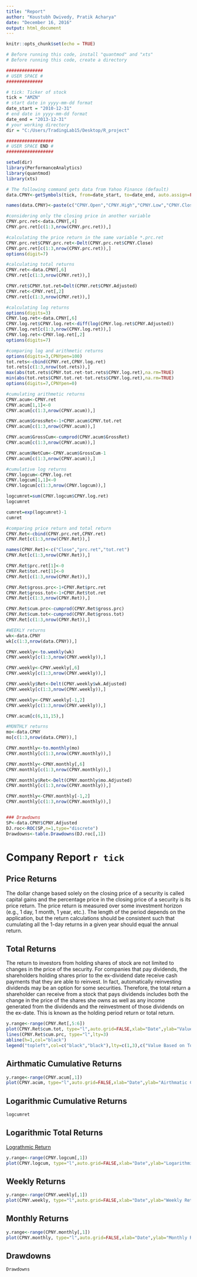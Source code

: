 ```yaml
---
title: "Report"
author: "Koustubh Dwivedy, Pratik Acharya"
date: "December 16, 2016"
output: html_document
---
```


```r
knitr::opts_chunk$set(echo = TRUE)
```

```r
# Before running this code, install "quantmod" and "xts"
# Before running this code, create a directory 

##############
# USER SPACE #
##############

# tick: Ticker of stock
tick = "AMZN"
# start date in yyyy-mm-dd format
date_start = "2010-12-31"
# end date in yyyy-mm-dd format
date_end = "2013-12-31"
# your working directory
dir = "C:/Users/TradingLab15/Desktop/R_project"

##################
# USER SPACE END #
##################
```

```r
setwd(dir)
library(PerformanceAnalytics)
library(quantmod)
library(xts)

# The following command gets data from Yahoo Finance (default)
data.CPNY<-getSymbols(tick, from=date_start, to=date_end, auto.assign=FALSE)

names(data.CPNY)<-paste(c("CPNY.Open","CPNY.High","CPNY.Low","CPNY.Close","CPNY.Volume","CPNY.Adjusted"))

#considering only the closing price in another variable
CPNY.prc.ret<-data.CPNY[,4]
CPNY.prc.ret[c(1:3,nrow(CPNY.prc.ret)),]

#calculating the price return in the same variable *.prc.ret
CPNY.prc.ret$CPNY.prc.ret<-Delt(CPNY.prc.ret$CPNY.Close)
CPNY.prc.ret[c(1:3,nrow(CPNY.prc.ret)),]
options(digit=7)

#calculating total returns
CPNY.ret<-data.CPNY[,6]
CPNY.ret[c(1:3,nrow(CPNY.ret)),]

CPNY.ret$CPNY.tot.ret=Delt(CPNY.ret$CPNY.Adjusted)
CPNY.ret<-CPNY.ret[,2]
CPNY.ret[c(1:3,nrow(CPNY.ret)),]

#calculating log returns
options(digits=3)
CPNY.log.ret<-data.CPNY[,6]
CPNY.log.ret$CPNY.log.ret<-diff(log(CPNY.log.ret$CPNY.Adjusted))
CPNY.log.ret[c(1:3,nrow(CPNY.log.ret)),]
CPNY.log.ret<-CPNY.log.ret[,2]
options(digits=7)

#comparing log and arithmetic returns
options(digits=3,CPNYpen=100)
tot.rets<-cbind(CPNY.ret,CPNY.log.ret)
tot.rets[c(1:3,nrow(tot.rets)),]
max(abs(tot.rets$CPNY.tot.ret-tot.rets$CPNY.log.ret),na.rm=TRUE)
min(abs(tot.rets$CPNY.tot.ret-tot.rets$CPNY.log.ret),na.rm=TRUE)
options(digits=7,CPNYpen=0)

#cumulating arithmetic returns
CPNY.acum<-CPNY.ret
CPNY.acum[1,1]<-0
CPNY.acum[c(1:3,nrow(CPNY.acum)),]

CPNY.acum$GrossRet<-1+CPNY.acum$CPNY.tot.ret
CPNY.acum[c(1:3,nrow(CPNY.acum)),]

CPNY.acum$GrossCum<-cumprod(CPNY.acum$GrossRet)
CPNY.acum[c(1:3,nrow(CPNY.acum)),]

CPNY.acum$NetCum<-CPNY.acum$GrossCum-1
CPNY.acum[c(1:3,nrow(CPNY.acum)),]

#cumulative log returns
CPNY.logcum<-CPNY.log.ret
CPNY.logcum[1,1]<-0
CPNY.logcum[c(1:3,nrow(CPNY.logcum)),]

logcumret=sum(CPNY.logcum$CPNY.log.ret)
logcumret

cumret=exp(logcumret)-1
cumret

#comparing price return and total return
CPNY.Ret<-cbind(CPNY.prc.ret,CPNY.ret)
CPNY.Ret[c(1:3,nrow(CPNY.Ret)),]

names(CPNY.Ret)<-c("Close","prc.ret","tot.ret")
CPNY.Ret[c(1:3,nrow(CPNY.Ret)),]

CPNY.Ret$prc.ret[1]<-0
CPNY.Ret$tot.ret[1]<-0
CPNY.Ret[c(1:3,nrow(CPNY.Ret)),]

CPNY.Ret$gross.prc<-1+CPNY.Ret$prc.ret
CPNY.Ret$gross.tot<-1+CPNY.Ret$tot.ret
CPNY.Ret[c(1:3,nrow(CPNY.Ret)),]

CPNY.Ret$cum.prc<-cumprod(CPNY.Ret$gross.prc)
CPNY.Ret$cum.tot<-cumprod(CPNY.Ret$gross.tot)
CPNY.Ret[c(1:3,nrow(CPNY.Ret)),]

#WEEKLY returns
wk<-data.CPNY
wk[c(1:3,nrow(data.CPNY)),]

CPNY.weekly<-to.weekly(wk)
CPNY.weekly[c(1:3,nrow(CPNY.weekly)),]

CPNY.weekly<-CPNY.weekly[,6]
CPNY.weekly[c(1:3,nrow(CPNY.weekly)),]

CPNY.weekly$Ret<-Delt(CPNY.weekly$wk.Adjusted)
CPNY.weekly[c(1:3,nrow(CPNY.weekly)),]

CPNY.weekly<-CPNY.weekly[-1,2]
CPNY.weekly[c(1:3,nrow(CPNY.weekly)),]

CPNY.acum[c(6,11,15),]

#MONTHLY returns
mo<-data.CPNY
mo[c(1:3,nrow(data.CPNY)),]

CPNY.monthly<-to.monthly(mo)
CPNY.monthly[c(1:3,nrow(CPNY.monthly)),]

CPNY.monthly<-CPNY.monthly[,6]
CPNY.monthly[c(1:3,nrow(CPNY.monthly)),]

CPNY.monthly$Ret<-Delt(CPNY.monthly$mo.Adjusted)
CPNY.monthly[c(1:3,nrow(CPNY.monthly)),]

CPNY.monthly<-CPNY.monthly[-1,2]
CPNY.monthly[c(1:3,nrow(CPNY.monthly)),]


### Drawdowns
SP<-data.CPNY$CPNY.Adjusted
DJ.roc<-ROC(SP,n=1,type="discrete")
Drawdowns<-table.Drawdowns(DJ.roc[,1])
```


# Company Report `r tick`

## Price Returns
The dollar change based solely on the closing price of a security is called capital gains and the percentage price in the closing price of a security is its price return. The price return is measured over some investment horizon (e.g., 1 day, 1 month, 1 year, etc.). The length of the period depends on the application, but the return calculations should be consistent such that cumulating all the 1-day returns in a given year should equal the annual return.

## Total Returns
The return to investors from holding shares of stock are not limited to changes in the price of the security. For companies that pay dividends, the shareholders holding shares prior to the ex-dividend date receive cash payments that they are able to
reinvest. In fact, automatically reinvesting dividends may be an option for some securities. Therefore, the total return a shareholder can receive from a stock that pays dividends includes both the change in the price of the shares she owns as well
as any income generated from the dividends and the reinvestment of those dividends on the ex-date. This is known as the holding period return or total return.


```r
y.range<-range(CPNY.Ret[,5:6])
plot(CPNY.Ret$cum.tot, type="l",auto.grid=FALSE,xlab="Date",ylab="Value of Investment ($)",ylim=y.range,minor.ticks=FALSE, main="Stock Performance Based On Total Returns and Price Returns")
lines(CPNY.Ret$cum.prc, type="l",lty=3)
abline(h=1,col="black")
legend("topleft",col=c("black","black"),lty=c(1,3),c("Value Based on Total Return","Value Based on Price Return"))
```

## Airthmatic Cumulative Returns
```r
y.range<-range(CPNY.acum[,1])
plot(CPNY.acum, type="l",auto.grid=FALSE,xlab="Date",ylab="Airthmatic Cumulative Returns", ylim=y.range,minor.ticks=FALSE, main=tick)
```

## Logarithmic Cumulative Returns
```r
logcumret
```

## Logarithmic Total Returns
[Lograthmic Return](https://en.wikipedia.org/wiki/Rate_of_return#Logarithmic_or_continuously_compounded_return)


```r
y.range<-range(CPNY.logcum[,1])
plot(CPNY.logcum, type="l",auto.grid=FALSE,xlab="Date",ylab="Logarithmic Total Returns", ylim=y.range,minor.ticks=FALSE, main=tick)
```


## Weekly Returns
```r
y.range<-range(CPNY.weekly[,1])
plot(CPNY.weekly, type="l",auto.grid=FALSE,xlab="Date",ylab="Weekly Returns", ylim=y.range,minor.ticks=FALSE, main=tick)
```

## Monthly Returns
```r
y.range<-range(CPNY.monthly[,1])
plot(CPNY.monthly, type="l",auto.grid=FALSE,xlab="Date",ylab="Monthly Returns", ylim=y.range,minor.ticks=FALSE, main=tick)
```

## Drawdowns
```r
Drawdowns
```